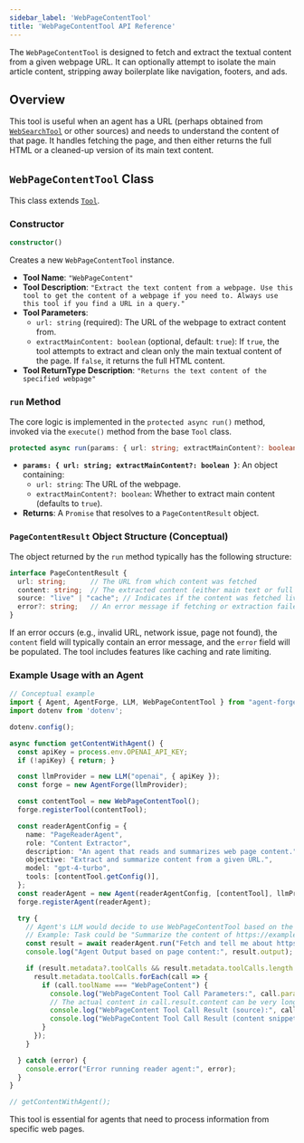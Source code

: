 ```yaml
---
sidebar_label: 'WebPageContentTool'
title: 'WebPageContentTool API Reference'
---
```



The `WebPageContentTool` is designed to fetch and extract the textual content from a given webpage URL. It can optionally attempt to isolate the main article content, stripping away boilerplate like navigation, footers, and ads.

## Overview

This tool is useful when an agent has a URL (perhaps obtained from [`WebSearchTool`](./web-search-tool.mdx) or other sources) and needs to understand the content of that page. It handles fetching the page, and then either returns the full HTML or a cleaned-up version of its main text content.

## `WebPageContentTool` Class

This class extends [`Tool`](./tool.mdx).

### Constructor

```typescript
constructor()
```

Creates a new `WebPageContentTool` instance.

*   **Tool Name**: `"WebPageContent"`
*   **Tool Description**: `"Extract the text content from a webpage. Use this tool to get the content of a webpage if you need to. Always use this tool if you find a URL in a query."`
*   **Tool Parameters**:
    *   `url: string` (required): The URL of the webpage to extract content from.
    *   `extractMainContent: boolean` (optional, default: `true`): If `true`, the tool attempts to extract and clean only the main textual content of the page. If `false`, it returns the full HTML content.
*   **Tool ReturnType Description**: `"Returns the text content of the specified webpage"`

### `run` Method

The core logic is implemented in the `protected async run()` method, invoked via the `execute()` method from the base `Tool` class.

```typescript
protected async run(params: { url: string; extractMainContent?: boolean }): Promise<PageContentResult>
```

*   **`params: { url: string; extractMainContent?: boolean }`**: An object containing:
    *   `url: string`: The URL of the webpage.
    *   `extractMainContent?: boolean`: Whether to extract main content (defaults to `true`).
*   **Returns**: A `Promise` that resolves to a `PageContentResult` object.

### `PageContentResult` Object Structure (Conceptual)

The object returned by the `run` method typically has the following structure:

```typescript
interface PageContentResult {
  url: string;      // The URL from which content was fetched
  content: string;  // The extracted content (either main text or full HTML, potentially truncated if very long)
  source: "live" | "cache"; // Indicates if the content was fetched live or served from cache
  error?: string;   // An error message if fetching or extraction failed
}
```
If an error occurs (e.g., invalid URL, network issue, page not found), the `content` field will typically contain an error message, and the `error` field will be populated.
The tool includes features like caching and rate limiting.

### Example Usage with an Agent

```typescript
// Conceptual example
import { Agent, AgentForge, LLM, WebPageContentTool } from "agent-forge";
import dotenv from 'dotenv';

dotenv.config();

async function getContentWithAgent() {
  const apiKey = process.env.OPENAI_API_KEY;
  if (!apiKey) { return; }

  const llmProvider = new LLM("openai", { apiKey });
  const forge = new AgentForge(llmProvider);

  const contentTool = new WebPageContentTool();
  forge.registerTool(contentTool);

  const readerAgentConfig = {
    name: "PageReaderAgent",
    role: "Content Extractor",
    description: "An agent that reads and summarizes web page content.",
    objective: "Extract and summarize content from a given URL.",
    model: "gpt-4-turbo",
    tools: [contentTool.getConfig()],
  };
  const readerAgent = new Agent(readerAgentConfig, [contentTool], llmProvider);
  forge.registerAgent(readerAgent);

  try {
    // Agent's LLM would decide to use WebPageContentTool based on the task.
    // Example: Task could be "Summarize the content of https://example.com/article"
    const result = await readerAgent.run("Fetch and tell me about https://en.wikipedia.org/wiki/Artificial_intelligence, focusing on the main points.");
    console.log("Agent Output based on page content:", result.output);

    if (result.metadata?.toolCalls && result.metadata.toolCalls.length > 0) {
      result.metadata.toolCalls.forEach(call => {
        if (call.toolName === "WebPageContent") {
          console.log("WebPageContent Tool Call Parameters:", call.parameters);
          // The actual content in call.result.content can be very long
          console.log("WebPageContent Tool Call Result (source):", call.result.source);
          console.log("WebPageContent Tool Call Result (content snippet):", JSON.stringify(call.result.content, null, 2).substring(0, 300) + "...");
        }
      });
    }

  } catch (error) {
    console.error("Error running reader agent:", error);
  }
}

// getContentWithAgent();
```
This tool is essential for agents that need to process information from specific web pages. 